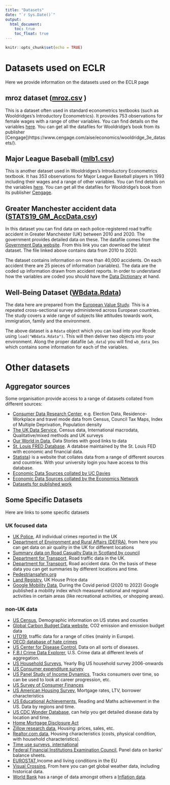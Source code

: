 ```yaml
---
title: "Datasets"
date: "`r Sys.Date()`"
output:
  html_document:
    toc: true
    toc_float: true
---
```


```r
knitr::opts_chunk$set(echo = TRUE)
```

# Datasets used on ECLR

Here we provide information on the datasets used on the ECLR page


## mroz dataset ([mroz.csv](https://github.com/datasquad/ECLR/blob/gh-pages/data/Mroz.csv) )

This is a dataset often used in standard econometrics textbooks (such as Wooldridges's Introductory Econometrics). It provides 753 observations for female wages with a range of other variables. You can find details on the variables [here](http://fmwww.bc.edu/ec-p/data/wooldridge/mroz.des). You can get all the datafiles for Wooldridge's book from its publisher [Cengage])https://www.cengage.com/aise/economics/wooldridge_3e_datasets/).


## Major League Baseball ([mlb1.csv](https://github.com/datasquad/ECLR/blob/gh-pages/data/mlb1.csv))

This is another dataset used in Wooldridges's Introductory Econometrics textbook. It has 353 observations for Major League Baseball players in 1993 including their wages and a range of other variables. You can find details on the variables [here](http://fmwww.bc.edu/ec-p/data/wooldridge/mlb1.des). You can get all the datafiles for Wooldridge's book from its publisher [Cengage](https://www.cengage.com/aise/economics/wooldridge_3e_datasets/).


## Greater Manchester accident data ([STATS19_GM_AccData.csv](https://github.com/datasquad/ECLR/blob/gh-pages/data/STATS19_GM_AccData.csv))

In this dataset you can find data on each police-registered road traffic accident in Greater Manchester (UK) between 2010 and 2020. The government provides detailed data on these. The datafile comes from the [Government Data website](https://www.data.gov.uk/dataset/25170a92-0736-4090-baea-bf6add82d118/gm-road-casualty-accidents-full-stats19-data). From this link you can download the latest dataset. The file linked above contains data from 2010 to 2020.

The dataset contains information on more than 40,000 accidents. On each accident there are 25 pieces of information (variables). The data are the coded up information drawn from accident reports. In order to understand how the variables are coded you should have the [Data Dictionary](https://assets.publishing.service.gov.uk/government/uploads/system/uploads/attachment_data/file/995422/stats19.pdf) at hand.

## Well-Being Dataset ([WBdata.Rdata](https://github.com/datasquad/ECLR/blob/gh-pages/data/WBdata.Rdata))

The data here are prepared from the [European Value Study](https://europeanvaluesstudy.eu/). This is a repeated cross-sectional survey administered across European countries. The study covers a wide range of subjects like attitudes towards work, immigration, family and the environment.

The above dataset is a `Rdata` object which you can load into your Rcode using `load("WBdata.Rdata")`. This will then deliver two objects into your environment. Along the proper datafile (`wb_data`) you will find `wb_data_Des` which contains some information for each of the variables.

# Other datasets

## Aggregator sources

Some organisation provide access to a range of datasets collated from different sources:


* [Consumer Data Research Center](https://data.cdrc.ac.uk/), e.g. Election Data, Residence-Workplace and travel mode data from Census, Council Tax Maps, Index of Multiple Deprivation, Population density
* [The UK Data Service](https://www.ukdataservice.ac.uk/), Census data, International macrodata, Qualitative/mixed methods and UK surveys
*	[Our World in Data](https://ourworldindata.org/), Data Stories with good links to data
*	[St. Louis FRED Database](https://fred.stlouisfed.org/). A databse maintained by the St. Louis FED with economic and financial data.
*	[Statista](https://www-statista-com.manchester.idm.oclc.org/)} is a website that collates data from a range of different sources and countries. With your university login you have access to this database.
*	[Economic Data Sources collated by UC Davies](http://cameron.econ.ucdavis.edu/e102/data.html)
* [Economic Data Sources collated by the Economics Network](https://www.economicsnetwork.ac.uk/data_sets)
* [Datasets for published work](https://ejd.econ.mathematik.uni-ulm.de/)


## Some Specific Datasets

Here are links to some specific datasets

### UK focused data

*	[UK Police](https://www.police.uk/pu/about-police.uk-crime-data/), All individual crimes reported in the UK
* [Department of Environment and Rural Affairs (DEFRA)](https://uk-air.defra.gov.uk/data/), from here you can get data on air quality in the UK for different locations
* [Summary data on Road Casualty Data in Scotland by council](https://statistics.gov.scot/resource?uri=http%3A%2F%2Fstatistics.gov.scot%2Fdata%2Froad-safety)
* [Department for Transport](https://roadtraffic.dft.gov.uk/downloads), Road traffic data in the UK.
* [Department for Transport](https://www.gov.uk/government/collections/road-accidents-and-safety-statistics), Road accident data. On the basis of these data you can get summaries by different locations and time. 
* [Pedestriansafety.org](http://www.pedestriansafety.org.uk/stats.php)
*	[Land Registry](https://www.gov.uk/government/statistical-data-sets/price-paid-data-downloads), UK House Price data
* [Google Mobility Data](https://www.google.com/covid19/mobility/index.html?hl=en), During the Covid period (2020 to 2022) Google published a mobility index which measured national and regional activities in certain areas (like recreational activities, or shopping areas).

### non-UK data


* [US Census](https://www.census.gov/data/tables/time-series/demo/popest/2010s-counties-detail.html), Demographic information on US states and counties
* [Global Carbon Budget Data website](https://globalcarbonbudgetdata.org/), CO2 emission  and emission budget data
* [UTD19](https://utd19.ethz.ch/), traffic data for a range of cities (mainly in Europe).
* [OECD database of hate crimes](https://hatecrime.osce.org/)
* [US Center for Disease Control](https://www.cdc.gov/), Data on all sorts of diseases.
* [F.B.I Crime Data Explorer](https://cde.ucr.cjis.gov/), U.S. Crime data at different levels of aggregation.
* [US Household Surveys](https://usa.ipums.org/usa/), Yearly Big US household survey 2006-onwards
* [US Consumer expenditure survey](https://www.bls.gov/cex/)
* [US Panel Study of Income Dynamics](https://psidonline.isr.umich.edu/), Tracks consumers over time, so can be used to look at career progression, etc.
* [US Survey of Consumer Finances](https://www.federalreserve.gov/econres/scfindex.htm)
* [US American Housing Survey](https://www.census.gov/programs-surveys/ahs/data.html), Mortgage rates, LTV, borrower characteristics
* [US  Educational Achievements](https://www.nationsreportcard.gov/), Reading and Maths achievement in the US. Data by regions and time.
* [US CDC Wonder Database](https://wonder.cdc.gov/ucd-icd10.html), can help you get detailed disease data by location and time.
* [Home Mortgage Disclosure Act](https://www.consumerfinance.gov/data-research/hmda/historic-data/)
* [Zillow research data](https://www.zillow.com/research/data/), Housing: prices, sales, etc.
* [Realtor.com data](https://www.realtor.com/research/data/), Housing characteristics (costs, physical condition, with household characteristics).
* [Time use surveys, international](https://www.mtusdata.org/mtus/)
* [Federal Financial Institutions Examination Council](https://cdr.ffiec.gov/public/), Panel data on banks' balance sheets.
* [EUROSTAT](https://ec.europa.eu/eurostat/web/income-and-living-conditions/data/database),Income and living conditions in the EU
* [Visual Crossing](https://www.visualcrossing.com/), From here you can get global weather data, including historical data.
* [World Bank](https://data.worldbank.org/) has a range of data amongst others a [Inflation data](https://www.worldbank.org/en/research/brief/inflation-database).



